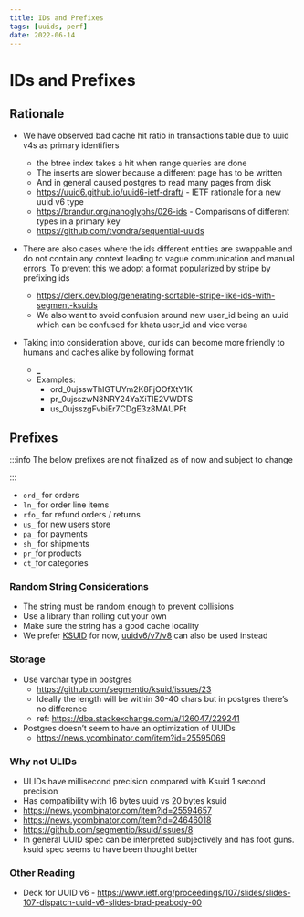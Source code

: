 ```yaml
---
title: IDs and Prefixes
tags: [uuids, perf]
date: 2022-06-14
---
```


# IDs and Prefixes

## Rationale

* We have observed bad cache hit ratio in transactions table due to uuid v4s as primary identifiers
  * the btree index takes a hit when range queries are done
  * The inserts are slower because a different page has to be written
  * And in general caused postgres to read many pages from disk
  * <https://uuid6.github.io/uuid6-ietf-draft/> - IETF rationale for a new uuid v6 type
  * <https://brandur.org/nanoglyphs/026-ids> - Comparisons of different types in a primary key
  * <https://github.com/tvondra/sequential-uuids>


* There are also cases where the ids different entities are swappable and do not contain any context leading to vague communication and manual errors. To prevent this we adopt a format popularized by stripe by prefixing ids
  * <https://clerk.dev/blog/generating-sortable-stripe-like-ids-with-segment-ksuids>
  * We also want to avoid confusion around new user_id being an uuid which can be confused for khata user_id and vice versa


* Taking into consideration above, our ids can become more friendly to humans and caches alike by following format
  * **<prefix>_<random string>**
  * Examples:
    * ord_0ujsswThIGTUYm2K8FjOOfXtY1K
    * pr_0ujsszwN8NRY24YaXiTIE2VWDTS
    * us_0ujsszgFvbiEr7CDgE3z8MAUPFt

## Prefixes


:::info
The below prefixes are not finalized as of now and subject to change

:::

* `ord_` for orders
* `ln_` for order line items
* `rfo_` for refund orders /  returns
* `us_` for new users store
* `pa_` for payments
* `sh_` for shipments
* `pr_`for products
* `ct_`for categories


### Random String Considerations

* The string must be random enough to prevent collisions
* Use a library than rolling out your own
* Make sure the string has a good cache locality
* We prefer [KSUID](https://github.com/segmentio/ksuid) for now, [uuidv6/v7/v8](https://uuid6.github.io/uuid6-ietf-draft/) can also be used instead


### Storage

* Use varchar type in postgres
  * <https://github.com/segmentio/ksuid/issues/23>
  * Ideally the length will be within 30-40 chars but in postgres there’s no difference
  * ref: <https://dba.stackexchange.com/a/126047/229241>
* Postgres doesn’t seem to have an optimization of UUIDs
  * <https://news.ycombinator.com/item?id=25595069>


### Why not ULIDs

* ULIDs have millisecond precision compared with Ksuid 1 second precision
* Has compatibility with 16 bytes uuid vs 20 bytes ksuid
* <https://news.ycombinator.com/item?id=25594657>
* <https://news.ycombinator.com/item?id=24646018>
* <https://github.com/segmentio/ksuid/issues/8>
* In general UUID spec can be interpreted subjectively and has foot guns. ksuid spec seems to have been thought better


### Other Reading

* Deck for UUID v6 - <https://www.ietf.org/proceedings/107/slides/slides-107-dispatch-uuid-v6-slides-brad-peabody-00>



